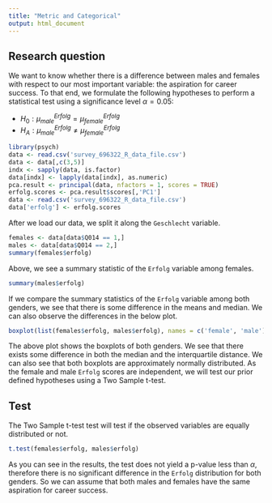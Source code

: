 ```yaml
---
title: "Metric and Categorical"
output: html_document
---
```


## Research question

We want to know whether there is a difference between males and females with respect to our most important variable: the aspiration for career success. To that end, we formulate the following hypotheses to perform a statistical test using a significance level $\alpha=0.05$:

* $H_0: \mu^{Erfolg}_{male} = \mu^{Erfolg}_{female}$
* $H_A: \mu^{Erfolg}_{male} \neq \mu^{Erfolg}_{female}$

```r
library(psych)
data <- read.csv('survey_696322_R_data_file.csv')
data <- data[,c(3,5)]
indx <- sapply(data, is.factor)
data[indx] <- lapply(data[indx], as.numeric)
pca.result <- principal(data, nfactors = 1, scores = TRUE)
erfolg.scores <- pca.result$scores[,'PC1']
data <- read.csv('survey_696322_R_data_file.csv')
data['erfolg'] <- erfolg.scores
```

After we load our data, we split it along the `Geschlecht` variable.

```r
females <- data[data$Q014 == 1,]
males <- data[data$Q014 == 2,]
summary(females$erfolg)
```

Above, we see a summary statistic of the `Erfolg` variable among females.

```r
summary(males$erfolg)
```

If we compare the summary statistics of the `Erfolg` variable among both genders, we see that there is some difference in the means and median. We can also observe the differences in the below plot.

```r
boxplot(list(females$erfolg, males$erfolg), names = c('female', 'male'), ylab = 'Erfolg score')
```

The above plot shows the boxplots of both genders. We see that there exists some difference in both the median and the interquartile distance. We can also see that both boxplots are approximately normally distributed. As the female and male `Erfolg` scores are independent, we will test our prior defined hypotheses using a Two Sample t-test.


## Test

The Two Sample t-test test will test if the observed variables are equally distributed or not. 

```r
t.test(females$erfolg, males$erfolg)
```

As you can see in the results, the test does not yield a p-value less than $\alpha$, therefore there is no significant difference in the `Erfolg` distribution for both genders. So we can assume that both males and females have the same aspiration for career success.